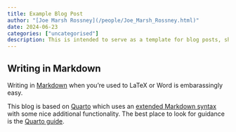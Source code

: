 ```yaml
---
title: Example Blog Post
author: "[Joe Marsh Rossney](/people/Joe_Marsh_Rossney.html)"
date: 2024-06-23
categories: ["uncategorised"]
description: This is intended to serve as a template for blog posts, should anybody want to share their thinking or not-quite-a-full-paper.
---
```


## Writing in Markdown

Writing in [Markdown](https://www.markdownguide.org/) when you're used to LaTeX or Word is embarassingly easy.

This blog is based on [Quarto](https://quarto.org/) which uses an [extended Markdown syntax](https://pandoc.org/MANUAL.html#pandocs-markdown) with some nice additional functionality.
The best place to look for guidance is the [Quarto guide](https://quarto.org/docs/guide/).
